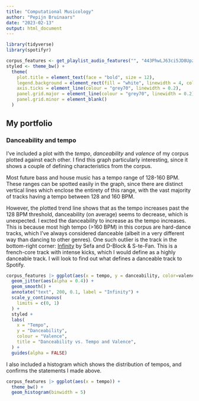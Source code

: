 ```yaml
---
title: "Computational Musicology"
author: "Pepijn Bruinaars"
date: "2023-02-13"
output: html_document
---
```


```r
library(tidyverse)
library(spotifyr)

corpus_features <- get_playlist_audio_features("", "443PhwLJ63ci5JD8UpzNGf")
styled <- theme_bw() + 
  theme(
    plot.title = element_text(face = "bold", size = 12),
    legend.background = element_rect(fill = "white", linewidth = 4, colour = "white"),
    axis.ticks = element_line(colour = "grey70", linewidth = 0.2),
    panel.grid.major = element_line(colour = "grey70", linewidth = 0.2),
    panel.grid.minor = element_blank()
  )
```

## My portfolio

### Danceability and tempo

I've included a plot with the *tempo*, *danceability* and *valence* of my corpus plotted against each other. I find this graph particularly interesting, since it shows a couple of defining characteristics from the corpus.

Most future bass and house music has a tempo range of 128-160 BPM. These ranges can be spotted easily in the graph, since there are distinct vertical lines which enclose the entirety of this range, with the vast majority of tracks having a tempo between 128 and 160 BPM.

However, the plotted trend line shows that as the tempo increases past the 128 BPM threshold, danceability (on average) seems to decrease, which is unexpected. I excted the danceability to increase as the tempo increases. This is because most high tempo (\>160 BPM) in this corpus are hard-dance tracks, which I've always considered danceable (albeit in a very different way than dancing to other genres). One such outlier is the track in the bottom-right corner: [Infinity](https://open.spotify.com/track/4l549wQMFj7HvlB7jzQnck?si=4202ba0f613f4ade) by Sefa and D-Block & S-te-Fan. This is a french-core track with intense kicks, which I would define as a highly danceable track. I will look to find out what defines a danceable track to Spotify.

```r
corpus_features |> ggplot(aes(x = tempo, y = danceability, color=valence)) +
  geom_jitter(aes(alpha = 0.4)) +
  geom_smooth() +
  annotate("text", 200, 0.1, label = "Infinity") +
  scale_y_continuous(
    limits = c(0, 1)
  ) +
  styled +
  labs(
    x = "Tempo",
    y = "Danceability",
    colour = "Valence",
    title = "Danceability vs. Tempo and Valence",
  ) +
  guides(alpha = FALSE)

```

I also included a histogram which shows the distribution of tempos, and confirms the statements I made above.

```r
corpus_features |> ggplot(aes(x = tempo)) + 
  theme_bw() + 
  geom_histogram(binwidth = 5)
```
